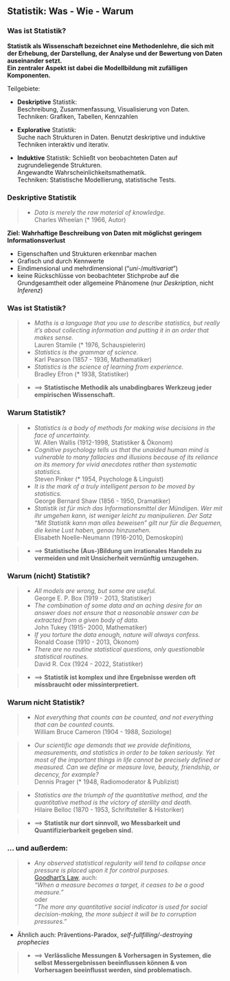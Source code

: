 ## Statistik: Was - Wie - Warum

### Was ist Statistik?

**Statistik als Wissenschaft bezeichnet eine Methodenlehre, die sich mit
der Erhebung, der Darstellung, der Analyse und der Bewertung von Daten auseinander
setzt.  
Ein zentraler Aspekt ist dabei die Modellbildung mit zufälligen
Komponenten.**

Teilgebiete:

  *  **Deskriptive** Statistik:  
  Beschreibung, Zusammenfassung, Visualisierung von Daten.  
  Techniken: Grafiken, Tabellen, Kennzahlen
  
  *  **Explorative** Statistik:  
  Suche nach Strukturen in Daten.
  Benutzt deskriptive und induktive Techniken interaktiv und iterativ.
  
  *  **Induktive** Statistik: Schließt von beobachteten Daten auf zugrundeliegende Strukturen.  
  Angewandte Wahrscheinlichkeitsmathematik.  
  Techniken: Statistische Modellierung, statistische Tests.

### Deskriptive Statistik

>- *Data is merely the raw material of knowledge.*  
Charles Wheelan (* 1966, Autor)


**Ziel: Wahrhaftige Beschreibung von Daten mit möglichst geringem Informationsverlust**

-  Eigenschaften und Strukturen erkennbar machen
-  Grafisch und durch Kennwerte
-  Eindimensional und mehrdimensional ("*uni-*/*multivariat*")
-  keine Rückschlüsse von beobachteter Stichprobe auf die Grundgesamtheit oder allgemeine Phänomene
  (nur *Deskription*, nicht *Inferenz*)

### Was ist Statistik?


>- *Maths is a language that you use to describe statistics, but really it's about collecting information and putting it in an order that makes sense.*  
Lauren Stamile (* 1976, Schauspielerin)
>- *Statistics is the grammar of science.*  
Karl Pearson (1857 - 1936, Mathematiker)
<!-- >- *Statistics: the mathematical theory of ignorance.*   -->
<!-- Morris Kline (1908 - 1992, Mathematikdidaktiker)  -->
>- *Statistics is the science of learning from experience.*  
Bradley Efron (* 1938, Statistiker)

>- $\implies$ **Statistische Methodik als unabdingbares Werkzeug jeder empirischen Wissenschaft.**

### Warum Statistik?

>- *Statistics is a body of methods for making wise decisions in the face of uncertainty.*  
W. Allen Wallis (1912-1998, Statistiker & Ökonom)  
>-  *Cognitive psychology tells us that the unaided human mind is vulnerable to many fallacies and illusions because of its reliance on its memory for vivid anecdotes rather than systematic statistics.*  
Steven Pinker  (* 1954, Psychologe & Linguist)
>- *It is the mark of a truly intelligent person to be moved by statistics.*  
George Bernard Shaw  (1856 - 1950, Dramatiker)
>-  *Statistik ist für mich das Informationsmittel der Mündigen. Wer mit ihr umgehen kann, ist weniger leicht zu manipulieren. Der Satz "Mit Statistik kann man alles beweisen" gilt nur für die Bequemen, die keine Lust haben, genau hinzusehen.*  
Elisabeth Noelle-Neumann (1916-2010, Demoskopin)

>- $\implies$ **Statistische (Aus-)Bildung um irrationales Handeln zu vermeiden und mit Unsicherheit vernünftig umzugehen.**

### Warum (nicht) Statistik? 

>- *All models are wrong, but some are useful.*  
George E. P. Box (1919 - 2013, Statistiker)
<!-- >- *Statistics are like bikinis. What they reveal is suggestive, but what they conceal is vital.*  
Aaron Levenstein (1911- 1986, Ökonom)  (Frauenbeauftragte sagt PFUI) --> 
>- *The combination of some data and an aching desire for an answer does not ensure that a reasonable answer can be extracted from a given body of data.*  
John Tukey (1915- 2000, Mathematiker)
>- *If you torture the data enough, nature will always confess.*  
Ronald Coase (1910 - 2013, Ökonom)
>- *There are no routine statistical questions, only questionable statistical routines.*  
David R. Cox (1924 - 2022, Statistiker)

>- $\implies$ **Statistik ist komplex und ihre Ergebnisse werden oft missbraucht oder missinterpretiert.**

### Warum nicht Statistik? 

>- *Not everything that counts can be counted, and not everything that can be counted counts.*  
William Bruce Cameron (1904 - 1988, Soziologe)

>- *Our scientific age demands that we provide definitions, measurements, and statistics in order to be taken seriously. Yet most of the important things in life cannot be precisely defined or measured. Can we define or measure love, beauty, friendship, or decency, for example?*  
Dennis Prager (* 1948, Radiomoderator & Publizist)

>- *Statistics are the triumph of the quantitative method, and the quantitative method is the victory of sterility and death.*  
Hilaire Belloc (1870 - 1953, Schriftsteller & Historiker)

>- $\implies$ **Statistik nur dort sinnvoll, wo Messbarkeit und Quantifizierbarkeit gegeben sind.**

### ... und außerdem:

>- *Any observed statistical regularity will tend to collapse once pressure is placed upon it for control purposes.*  
[Goodhart's Law](https://en.wikipedia.org/wiki/Goodhart's_law), auch:  
*"When a measure becomes a target, it ceases to be a good measure."*  
oder  
*"The more any quantitative social indicator is used for social decision-making, the more subject it will be to corruption pressures."*

- Ähnlich auch: Präventions-Paradox, *self-fullfilling/-destroying prophecies* 

>- $\implies$ **Verlässliche Messungen & Vorhersagen in Systemen, die selbst Messergebnissen beeinflussen können & von Vorhersagen beeinflusst werden, sind problematisch.**

